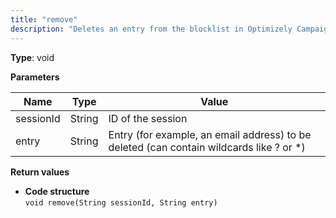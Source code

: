 ```yaml
---
title: "remove"
description: "Deletes an entry from the blocklist in Optimizely Campaign."
---
```


**Type**: void

**Parameters**

| Name      | Type   | Value                                                                                    |
| --------- | ------ | ---------------------------------------------------------------------------------------- |
| sessionId | String | ID of the session                                                                        |
| entry     | String | Entry (for example, an email address) to be deleted (can contain wildcards like ? or \*) |

**Return values**

* **Code structure**  
`void remove(String sessionId, String entry)  
`